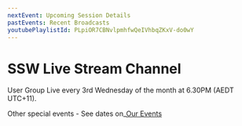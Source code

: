 ```yaml
---
nextEvent: Upcoming Session Details
pastEvents: Recent Broadcasts
youtubePlaylistId: PLpiOR7CBNvlpmhfwQeIVhbqZKxV-do0wY
---
```


# SSW **Live** Stream Channel

User Group Live every 3rd Wednesday of the month at 6.30PM (AEDT UTC+11).

Other special events - See dates on\_[Our Events](https://www.ssw.com.au/ssw/Events/)
